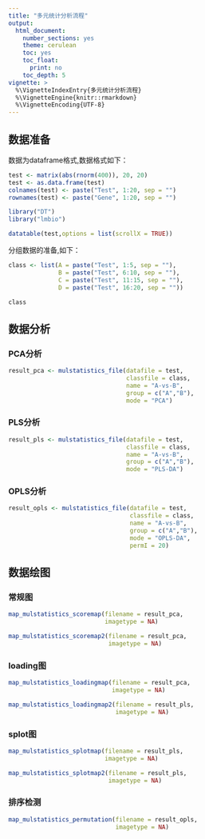 ```yaml
---
title: "多元统计分析流程"
output:
  html_document: 
    number_sections: yes
    theme: cerulean
    toc: yes
    toc_float:
      print: no
    toc_depth: 5
vignette: >
  %\VignetteIndexEntry{多元统计分析流程}
  %\VignetteEngine{knitr::rmarkdown}
  %\VignetteEncoding{UTF-8}
---
```


## 数据准备

数据为dataframe格式,数据格式如下：

```r
test <- matrix(abs(rnorm(400)), 20, 20)
test <- as.data.frame(test)
colnames(test) <- paste("Test", 1:20, sep = "")
rownames(test) <- paste("Gene", 1:20, sep = "")
```

```r
library("DT")
library("lmbio")
```

```r
datatable(test,options = list(scrollX = TRUE))
```

分组数据的准备,如下：
```r
class <- list(A = paste("Test", 1:5, sep = ""),
              B = paste("Test", 6:10, sep = ""),
              C = paste("Test", 11:15, sep = ""),
              D = paste("Test", 16:20, sep = ""))
```

```r
class
```

## 数据分析

### PCA分析

```r
result_pca <- mulstatistics_file(datafile = test,
                                 classfile = class,
                                 name = "A-vs-B",
                                 group = c("A","B"),
                                 mode = "PCA")
```

### PLS分析

```r
result_pls <- mulstatistics_file(datafile = test,
                                 classfile = class,
                                 name = "A-vs-B",
                                 group = c("A","B"),
                                 mode = "PLS-DA")
```

### OPLS分析

```r
result_opls <- mulstatistics_file(datafile = test,
                                  classfile = class,
                                  name = "A-vs-B",
                                  group = c("A","B"),
                                  mode = "OPLS-DA",
                                  permI = 20)
```

## 数据绘图

### 常规图

```r
map_mulstatistics_scoremap(filename = result_pca,
                           imagetype = NA)
```

```r
map_mulstatistics_scoremap2(filename = result_pca,
                            imagetype = NA)
```

### loading图

```r
map_mulstatistics_loadingmap(filename = result_pca,
                             imagetype = NA)
```

```r
map_mulstatistics_loadingmap2(filename = result_pls,
                              imagetype = NA)
```

### splot图

```r
map_mulstatistics_splotmap(filename = result_pls,
                           imagetype = NA)
```

```r
map_mulstatistics_splotmap2(filename = result_pls,
                            imagetype = NA)
```

### 排序检测

```r
map_mulstatistics_permutation(filename = result_opls,
                              imagetype = NA)
```

<div class="tocify-extend-page" data-unique="tocify-extend-page" style="height: 0;"></div>